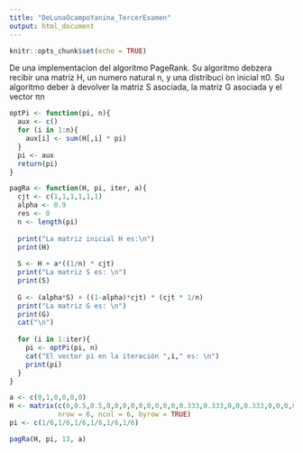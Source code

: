 ---
title: "DeLunaOcampoYanina_TercerExamen"
output: html_document
---

```{r setup, include=FALSE}
knitr::opts_chunk$set(echo = TRUE)
```

De una implementacíon del algoritmo PageRank. Su algoritmo debzera recibir una matriz H, un numero natural n, y una distribuci ́on inicial π0. Su algoritmo deber ́a devolver la matriz S asociada, la matriz G asociada y el vector πn

```{r}

optPi <- function(pi, n){
  aux <- c()
  for (i in 1:n){
    aux[i] <- sum(H[,i] * pi)
  }
  pi <- aux
  return(pi)
}

pagRa <- function(H, pi, iter, a){
  cjt <- c(1,1,1,1,1,1)
  alpha <- 0.9
  res <- 0
  n <- length(pi)
  
  print("La matriz inicial H es:\n")
  print(H)
  
  S <- H + a*((1/n) * cjt)
  print("La matriz S es: \n")
  print(S)
  
  G <- (alpha*S) + ((1-alpha)*cjt) * (cjt * 1/n)
  print("La matriz G es: \n")
  print(G)
  cat("\n")
  
  for (i in 1:iter){
    pi <- optPi(pi, n)
    cat("El vector pi en la iteración ",i," es: \n")
    print(pi)
  }
}

a <- c(0,1,0,0,0,0)
H <- matrix(c(0,0.5,0.5,0,0,0,0,0,0,0,0,0,0.333,0.333,0,0,0.333,0,0,0,0,0,0.5,0.5,0,0,0,0.5,0,0.5,0,0,0,1,0,0), 
            nrow = 6, ncol = 6, byrow = TRUE)
pi <- c(1/6,1/6,1/6,1/6,1/6,1/6)

pagRa(H, pi, 13, a)

```

